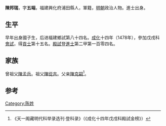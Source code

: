 {{Otheruses|other=名为陈邦瑞的其他人物|陈邦瑞}}

'''陳邦瑞'''，字'''五端'''，福建興化府浦田縣人，軍籍，[[明朝|明朝]]政治人物。進士出身。

== 生平 ==
早年出身國子生，后进福建鄉試第八十四名。[[成化|成化]]十四年（1478年），參加戊戌科[[會試|會試]]，得[[貢士|貢士]]第十五名。[[殿試|殿試]]登[[進士|進士]]第二甲第一百零四名。

== 家族 ==
曾祖父[[陳孟岳|陳孟岳]]。祖父[[陳從吉|陳從吉]]。父亲[[陳克嗣|陳克嗣]]<ref>《天一阁藏明代科举录选刊·登科录》（《成化十四年戊戌科殿試金榜》）</ref>。

==参考==
{{reflist}}

{{成化十四年戊戌科殿試金榜}}

{{Authority control}}

{{DEFAULTSORT:}}
[[Category:陈姓|Category:陈姓]]


{{明朝人物小作品}}
